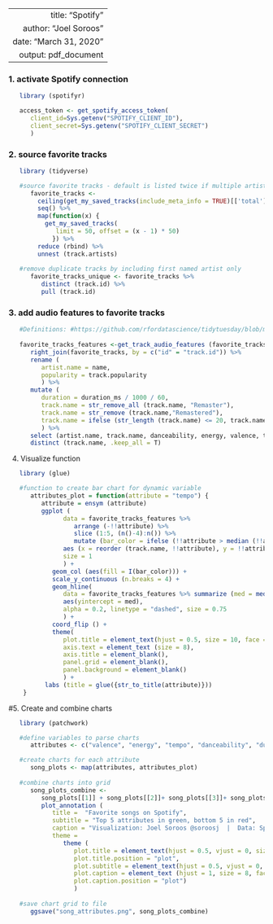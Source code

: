 ----
   title: "Spotify"
   author: "Joel Soroos"
   date: "March 31, 2020"
   output: pdf_document
---


### 1. activate Spotify connection
```r

   library (spotifyr)

   access_token <- get_spotify_access_token(
      client_id=Sys.getenv("SPOTIFY_CLIENT_ID"),
      client_secret=Sys.getenv("SPOTIFY_CLIENT_SECRET")
      )
```


### 2. source favorite tracks
```r

   library (tidyverse)

   #source favorite tracks - default is listed twice if multiple artists
      favorite_tracks <-
        ceiling(get_my_saved_tracks(include_meta_info = TRUE)[['total']] / 50) %>%
        seq() %>%
        map(function(x) {
          get_my_saved_tracks(
             limit = 50, offset = (x - 1) * 50)
            }) %>% 
        reduce (rbind) %>%
        unnest (track.artists)
   
   #remove duplicate tracks by including first named artist only
      favorite_tracks_unique <- favorite_tracks %>%
         distinct (track.id) %>%
         pull (track.id)
```


### 3. add audio features to favorite tracks
```r

   #Definitions: #https://github.com/rfordatascience/tidytuesday/blob/master/data/2020/2020-01-21/readme.md
   
   favorite_tracks_features <-get_track_audio_features (favorite_tracks_unique) %>%
      right_join(favorite_tracks, by = c("id" = "track.id")) %>%
      rename (
         artist.name = name,
         popularity = track.popularity
         ) %>%
      mutate (
         duration = duration_ms / 1000 / 60,
         track.name = str_remove_all (track.name, "Remaster"),
         track.name = str_remove (track.name,"Remastered"),
         track.name = ifelse (str_length (track.name) <= 20, track.name, str_extract(track.name, "^.{20}"))
         ) %>%
      select (artist.name, track.name, danceability, energy, valence, tempo, popularity, duration) %>%
      distinct (track.name, .keep_all = T)
```


4.  Visualize function
```r

   library (glue)

   #function to create bar chart for dynamic variable
      attributes_plot = function(attribute = "tempo") {
         attribute = ensym (attribute)
         ggplot (
               data = favorite_tracks_features %>%
                  arrange (-!!attribute) %>%
                  slice (1:5, (n()-4):n()) %>%
                  mutate (bar_color = ifelse (!!attribute > median (!!attribute), "Darkgreen", "Red")),
               aes (x = reorder (track.name, !!attribute), y = !!attribute), 
               size = 1
               ) +
            geom_col (aes(fill = I(bar_color))) + 
            scale_y_continuous (n.breaks = 4) +
            geom_hline(
               data = favorite_tracks_features %>% summarize (med = median(!!attribute)),
               aes(yintercept = med), 
               alpha = 0.2, linetype = "dashed", size = 0.75
               ) +
            coord_flip () +
            theme(
               plot.title = element_text(hjust = 0.5, size = 10, face = "bold", color = "black"),
               axis.text = element_text (size = 8),
               axis.title = element_blank(),
               panel.grid = element_blank(),
               panel.background = element_blank()
               ) +
          labs (title = glue({str_to_title(attribute)}))
    }
```


#5.  Create and combine charts
```r
  
   library (patchwork)

   #define variables to parse charts
      attributes <- c("valence", "energy", "tempo", "danceability", "duration", "popularity")

   #create charts for each attribute
      song_plots <- map(attributes, attributes_plot)
   
   #combine charts into grid
      song_plots_combine <- 
         song_plots[[1]] + song_plots[[2]]+ song_plots[[3]]+ song_plots[[4]]+ song_plots[[5]]+ song_plots[[6]] +
         plot_annotation (
            title =  "Favorite songs on Spotify",
            subtitle = "Top 5 attributes in green, bottom 5 in red",
            caption = "Visualization: Joel Soroos @soroosj  |  Data: Spotify API",
            theme =
               theme (
                  plot.title = element_text(hjust = 0.5, vjust = 0, size = 15, face = "bold", margin = margin (0,0,5,0)),
                  plot.title.position = "plot",
                  plot.subtitle = element_text(hjust = 0.5, vjust = 0, size = 10, margin = margin (0,0,15,0)),
                  plot.caption = element_text (hjust = 1, size = 8, face = "plain", margin = margin (15,0,0,0)),
                  plot.caption.position = "plot")
                  )
   
   #save chart grid to file
      ggsave("song_attributes.png", song_plots_combine)
```